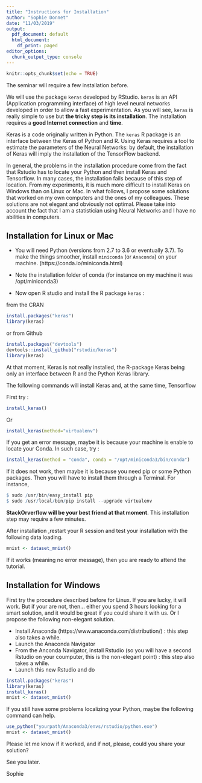 ```yaml
---
title: "Instructions for Installation"
author: "Sophie Donnet"
date: "11/03/2019"
output:
  pdf_document: default
  html_document:
    df_print: paged
editor_options:
  chunk_output_type: console
---
```


```r
knitr::opts_chunk$set(echo = TRUE)
```

The seminar will require a few installation before. 



We will use the package `keras` developed by RStudio. `keras` is an API (Application programming interface) of high level neural networks developed in order to allow a fast experimentation.  As you will see, `keras` is really simple to use but **the tricky step is its installation**.  The installation requires a **good Internet connection** and **time**.  


Keras is a code originally written in Python. The `keras` R package is an interface between the Keras of Python and R. Using Keras requires a tool to estimate the parameters of the Neural Networks: by default, the installation of Keras will imply the installation of the TensorFlow backend. 

In general,  the problems in the installation procedure come from the fact that Rstudio has to locate your Python and then install Keras and Tensorflow. In many cases, the installation fails because of this step of location. From my experiments,  it is much more difficult to install Keras on Windows than on Linux or Mac. 
In what follows, I propose some solutions that worked on my own computers and  the ones of my colleagues. These solutions are not elegant and obviously not optimal. Please take into account the fact that I am a statistician using Neural Networks and I have no abilities in computers. 



## Installation for Linux or Mac

  - You will need Python (versions from 2.7 to 3.6 or eventually 3.7). To make the things smoother, install `miniconda` (or `Anaconda`) on your machine. (https://conda.io/miniconda.html)
  
  - Note the installation folder of  conda (for instance on my machine it was /opt/miniconda3)
  
  - Now open R studio and install the R package `keras` : 

from the CRAN 
```r
install.packages("keras")
library(keras)
```

or from Github 
```r
install.packages("devtools")
devtools::install_github("rstudio/keras")
library(keras)
```



At that moment, Keras is not really installed, the R-package Keras being only an interface between R and the Python Keras library. 

The following commands will install Keras and, at the same time,  Tensorflow

First try  : 

```r
install_keras()
```
Or 

```r
install_keras(method="virtualenv")
```


If you get an error message, maybe it is because your machine is enable to locate your Conda. In such case, try : 
```r
install_keras(method = "conda", conda = "/opt/miniconda3/bin/conda")
```

 
If it does not work, then maybe it is because you need pip or some Python packages. Then you will have to install them through a Terminal. For instance,  
```r
$ sudo /usr/bin/easy_install pip
$ sudo /usr/local/bin/pip install --upgrade virtualenv
```


**StackOrverflow will be your best friend at that moment**. This installation step may require a few minutes. 




After installation ,restart your R session and test your installation with the following data loading. 

```r
mnist <- dataset_mnist()
```
If it works (meaning no error message), then you are ready to attend the tutorial. 



## Installation for Windows

First try the procedure described before for Linux. If you  are lucky, it will work. But if your are not, then... either you spend 3 hours looking for a smart solution, and it would be great if you could share it with us. Or I propose the following  non-elegant  solution. 

  - Install Anaconda  (https://www.anaconda.com/distribution/) : this step also takes a while. 
  - Launch the Anaconda Navigator
  - From the Anconda Navigator, install Rstudio (so you will have a second Rstudio on your coumputer, this is the non-elegant point) : this step also takes a while. 
  - Launch this new Rstudio and   do 

```r
install.packages("keras")
library(keras)
install_keras()
mnist <- dataset_mnist()
```

If you still have some problems localizing your Python, maybe the following command can help. 

```r
use_python("yourpath/Anaconda3/envs/rstudio/python.exe")
mnist <- dataset_mnist()
```



Please let me know if it worked, and if not, please, could you share your solution?  

See you later.

Sophie

